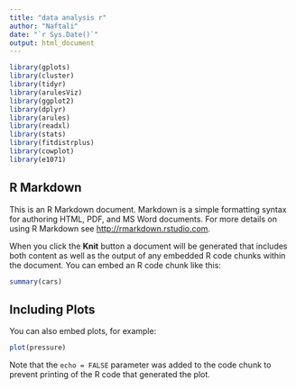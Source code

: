 ```yaml
---
title: "data analysis r"
author: "Naftali"
date: "`r Sys.Date()`"
output: html_document
---
```


```r
library(gplots)
library(cluster)
library(tidyr)
library(arulesViz)
library(ggplot2)
library(dplyr)
library(arules)
library(readxl)
library(stats)
library(fitdistrplus)
library(cowplot)
library(e1071)
```

## R Markdown

This is an R Markdown document. Markdown is a simple formatting syntax for authoring HTML, PDF, and MS Word documents. For more details on using R Markdown see <http://rmarkdown.rstudio.com>.

When you click the **Knit** button a document will be generated that includes both content as well as the output of any embedded R code chunks within the document. You can embed an R code chunk like this:

```r
summary(cars)
```

## Including Plots

You can also embed plots, for example:

```r
plot(pressure)
```

Note that the `echo = FALSE` parameter was added to the code chunk to prevent printing of the R code that generated the plot.

